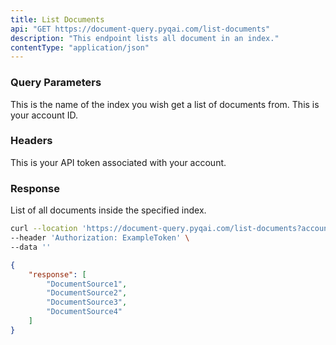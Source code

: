 ```yaml
---
title: List Documents
api: "GET https://document-query.pyqai.com/list-documents"
description: "This endpoint lists all document in an index."
contentType: "application/json"
---
```


### Query Parameters

<ParamField query="index_name" type="string">
  This is the name of the index you wish get a list of documents from.
</ParamField>

<ParamField query="account_id" type="int">
  This is your account ID.
</ParamField>

### Headers

<ParamField header="Authorization" type="string">
  This is your API token associated with your account.
</ParamField>

### Response

<ResponseField name="response" type="list">
  List of all documents inside the specified index.
</ResponseField>

<RequestExample>

```bash Example Request
curl --location 'https://document-query.pyqai.com/list-documents?account_id=ExampleIndexId&index_name=ExampleIndexName&input_sequence=ExampleQuery&document_source=ExampleDocumentSource' \
--header 'Authorization: ExampleToken' \
--data ''
```

</RequestExample>

<ResponseExample>

```json Response
{
    "response": [
        "DocumentSource1",
        "DocumentSource2",
        "DocumentSource3",
        "DocumentSource4"
    ]
}
```

</ResponseExample>
